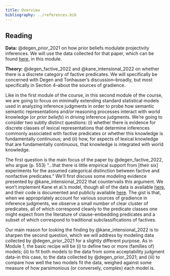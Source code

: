 ```yaml
---
title: Overview
bibliography: ../references.bib
---
```


::: {.callout-tip}
## Reading

**Data:** @degen_prior_2021 on how prior beliefs modulate projectivity inferences. We will use the data collected for that paper, which can be found [here](https://github.com/judith-tonhauser/projective-probability), in this module. 

**Theory:** @degen_factive_2022 and @kane_intensional_2022 on whether there is a discrete category of factive predicates. We will specifically be concerned with Degen and Tonhauser's discussion–broadly, but most specifically in Section 4–about the sources of gradience. 
:::

Like in the first module of the course, in this second module of the course, we are going to focus on minimally extending standard statistical models used in analyzing inference judgments in order to probe how semantic semantic representations and/or reasoning processes interact with world knowledge (or *prior beliefs*) in driving inference judgments. We're going to consider two subtly distinct questions: (i) whether there is evidence for discrete classes of lexical representations that determine inferences commonly associated with factive predicates or whether this knowledge is fundamentally continuous; and (ii) how, for aspects of lexical knowledge that are fundamentally continuous, that knowledge is integrated with world knowledge.

The first question is the main focus of the paper by @degen_factive_2022, who argue (p. 553) "...that there is little empirical support from [their six] experiments for the assumed categorical distinction between factive and nonfactive predicates." We'll first discuss some modeling evidence presented by @kane_intensional_2022 that countervails this argument. We won't implement Kane et al.'s model, though all of the data is available [here](http://megaattitude.io/), and their code is documented and publicly available [here](https://github.com/MegaAttitude/intensional-gaps). The gist is that, when we appropriately account for various sources of gradience in inference judgments, we observe a small number of clear cluster of predicates, all of which correspond cleanly to the predicate classes one might expect from the literature of clause-embedding predicates and a subset of which correspond to traditional subclassifications of factives.

Our main reason for looking the finding by @kane_intensional_2022 is to sharpen the second question, which we will address by modeling data collected by @degen_prior_2021 for a slightly different purpose. As in Module 1, the basic recipe will be (i) to define two or more (families of) models; (ii) to fit both models to the data from some acceptability judgment data–in this case, to the data collected by @degen_prior_2021; and (iii) to compare how well the two models fit the data, weighed against some measure of how parsimonious (or conversely, complex) each model is.